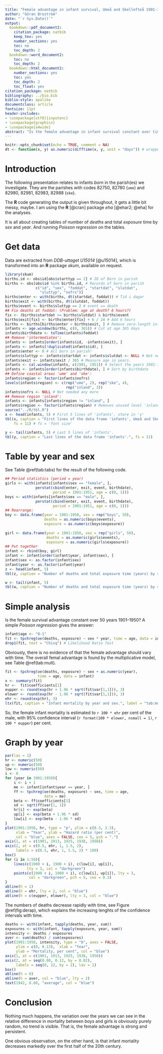 ```yaml
---
title: "Female advantage in infant survival, Umeå and Skellefteå 1901-1950"
author: "Göran Broström"
date: "`r Sys.Date()`"
output:
  bookdown::pdf_document2:
    citation_package: natbib
    keep_tex: yes
    number_sections: yes
    toc: no
    toc_depth: 2
  bookdown::word_document2:
    toc: no
    toc_depth: 2
  bookdown::html_document2:
    number_sections: yes
    toc: yes
    toc_depth: 2
    toc_float: yes
citation_package: natbib
bibliography: ../bio.bib
biblio-style: apalike
documentclass: article
fontsize: 11pt
header-includes:
- \usepackage[utf8]{inputenc}
- \usepackage{graphicx}
- \usepackage{a4wide}
abstract: "Is the female advantage in infant survival constant over time? Investigation of Umeå and Skellefteå 1901-1950. The answer is 'yes'."
---
```


```r
knitr::opts_chunk$set(echo = TRUE, comment = NA)
dt <- function(x, y) as.numeric(difftime(x, y, unit = "days")) # wrapper of 'difftime'
```

# Introduction

The following presentation relates to infants *born* in the parish(es) we investigate.
They are the parishes with codes 82750, 82780 (`ume`) and 82980, 82981, 82983, 82988 (`ske`).

The **R** code generating the output is given throughout, it gets a little bit messy, maybe.
I am using the **R** [@cran] package *eha* [@ehar2; @eha] for the analyses.

It is all about creating tables of number of *deaths* and total *exposure* time by *sex* and *year*.
And running *Poisson regression* on the tables.

# Get data

Data are extracted from *DDB-uttaget U15014* [@u15014], which is transformed into an **R** package *skum*, available on request.

```r
library(skum)
births.id <- obs$id[obs$starttyp == 2] # ID of Born in parish
births <- obs[obs$id %in% births.id, # Records of born in parish
              c("id", "sex", "foddat", "startdat", "slutdat", 
                "sluttyp", "nofrs")]
births$enter <- with(births, dt(startdat, foddat)) # Tid i dagar
births$exit <- with(births, dt(slutdat, foddat))
births$event <- births$sluttyp == 2 # event == death
## Fix deaths at foddat: (Problem: age at death? 6 hours?)
fix <- (births$startdat >= births$slutdat) & births$event
births$exit[fix] <- births$enter[fix] + 6 / 24 # Add 6 hours
births <- births[births$enter < births$exit, ] # Remove zero-length intervals
infants <- age.window(births, c(0, 365)) # Cut at age 365 days
infants$birthdate <- toTime(infants$foddat)
## Remove 'intermediates':
infants <- infants[order(infants$id, -infants$exit), ]
infants <- infants[!duplicated(infants$id), ]
infants$enter <- 0 # All born in parish!
infants$sluttyp <- infants$startdat <- infants$slutdat <- NULL # Not needed any more.
infants$exit <- infants$exit / 365 # Measure age in years.
infants <- cal.window(infants, c(1901, 1951)) # Select the years 1901-1950.
infants <- infants[order(infants$birthdate), ] # Sort by birthdate
## Define coastal areas 'ume' and 'ske':
infants$region <- factor(infants$nofrs)
levels(infants$region) <- c(rep("ume", 2), rep("ske", 4), 
                            rep("inland", 3))
infants$nofrs <- NULL # Not needed any more
## Remove region 'inland':
infants <- infants[infants$region != "inland", ]
infants$region <- factor(infants$region) # Removes unused level 'inland'
source("../R/tbl.R")
x <- head(infants, 5) # First 5 lines of 'infants', store in 'x'
tbl(x, caption = "First lines of the data frame 'infants', Umeå and Skellefteå.",
    fs = 11) # fs = 'font size'
```


```r
y <- tail(infants, 5) # Last 5 lines of 'infants'.
tbl(y, caption = "Last lines of the data frame 'infants'.", fs = 11)
```

# Table by year and sex

See Table \@ref(tab:tabs) for the result of the following code.

```r
## Period statistics (period = year)
girls <- with(infants[infants$sex == "female", ], 
              perstat(cbind(enter, exit, event, birthdate), 
                      period = 1901:1951, age = c(0, 1)))
boys <- with(infants[infants$sex == "male", ], 
              perstat(cbind(enter, exit, event, birthdate), 
                      period = 1901:1951, age = c(0, 1)))
## Rearrange:
boy <- data.frame(year = 1901:1950, sex = rep("boys", 50),
                  deaths = as.numeric(boys$events), 
                  exposure = as.numeric(boys$exposure)) 
                  
girl <- data.frame(year = 1901:1950, sex = rep("girls", 50),
                   deaths = as.numeric(girls$events), 
                   exposure = as.numeric(girls$exposure))
## Put together
infant <- rbind(boy, girl)
infant <- infant[order(infant$year, infant$sex), ]
infant$sex <- as.factor(infant$sex)
infant$year <- as.factor(infant$year)
z <- head(infant, 5)
tbl(z, caption = "Number of deaths and total exposure time (years) by sex and year. Early years.")
```

```r
w <- tail(infant, 5)
tbl(w, caption = "Number of deaths and total exposure time (years) by sex and year. Late years.")
```


# Simple analysis

Is the female survival advantage constant over 50 years 1901--1950? A simple *Poisson regression*
gives the answer:

```r
infant$age <- "0-1"
fit <- tpchreg(oe(deaths, exposure) ~ sex * year, time = age, data = infant)
drop1(fit, test = "Chisq") # Likelihood Ratio Test
```

Obviously, there is no evidence of that the female advantage should vary with time.
The overall femal advantage is found by the multiplicative model, see Table \@ref(tab:mult).

```r
fit <- tpchreg(oe(deaths, exposure) ~ sex + as.numeric(year),
               time = age, data = infant)
x <- summary(fit)
hr <-  fit$coefficients[1]
eupper <- round(exp(hr + 1.96 * sqrt(fit$var[1,1])), 3)
elower <- round(exp(hr - 1.96 * sqrt(fit$var[1,1])), 3)
ehr <- round(exp(hr), 3)
ltx(fit, caption = "Infant mortality by year and sex.", label = "tab:mult")
```

So, the female infant mortality is estimated to `r 100 * ehr` per cent of the male, 
with 95% confidence interval (`r format(100 * elower, nsmall = 1)`, `r 100 * eupper`) per cent.

# Graph by year

```r
par(las = 1)
hr <- numeric(50)
up <- numeric(50)
low <- numeric(50)
i <- 0
for (year in 1901:1950){
    i <- i + 1
    me <- infant[infant$year == year, ]
    ff <- tpchreg(oe(deaths, exposure) ~ sex, time = age,
                  data = me)
    beta <- ff$coefficients[1]
    sd <- sqrt(ff$var[1, 1])
    hr[i] <- exp(beta)
    up[i] <- exp(beta + 1.96 * sd)
    low[i] <- exp(beta - 1.96 * sd)
}
plot(1901:1950, hr, type = "p", ylim = c(0.3, 2.3), 
     xlab = "Year", ylab = "Hazard ratio (per cent)", 
     col = "blue", axes = FALSE, cex = 5, pch = ".")
axis(1, at = c(1901, 1913, 1925, 1938, 1950))
axis(2, at = c(0.5, ehr, 1, 1.5, 2), 
     labels = c(0.5, ehr, 1, 1.5, 2) * 100)
box()
for (i in 1:50){
    lines(c(1900 + i, 1900 + i), c(low[i], up[i]), 
          lty = 3, col = "darkgreen")
    points(c(1900 + i, 1900 + i), c(low[i], up[i]), lty = 3, 
           col = "darkgreen", pch = 5, cex = 0.3)
}
abline(h = 1)
abline(h = ehr, lty = 2, col = "blue")
abline(h = c(eupper, elower), lty = 3, col = "blue")
```

The numbers of deaths decrease rapidly with time, see Figure \@ref(fig:derap),
which explains the increasing lenghts of the confidence intervals with time.

```r
deaths <- with(infant, tapply(deaths, year, sum))
exposures <- with(infant, tapply(exposure, year, sum))
intensity <- deaths / exposures
aver <- sum(deaths) / sum(exposures)
plot(1901:1950, intensity, type = "b", axes = FALSE, 
     ylim = c(0, 0.13),  xlab = "Year", 
     ylab = "Mortality, per cent", col = "blue")
axis(1, at = c(1901, 1913, 1925, 1938, 1950))
axis(2, at = seq(0.00, 0.12, by = 0.02), 
     labels = seq(0, 12, by = 2), las = 1)
box()
abline(h = 0)
abline(h = aver, col = "blue", lty = 2)
text(1942, 0.08, "average", col = "blue")
```

# Conclusion

Nothing much happens, the variation over the years we can see in the relative 
difference in mortality between boys and girls is obviously purely random, no
trend is visible. That is, the female advantage is strong and persistent. 

One obvious observation, on the other hand, is that infant mortality
decreases markedly over the first half of the 20th century.